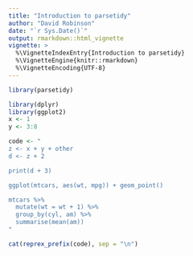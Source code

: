 ```yaml
---
title: "Introduction to parsetidy"
author: "David Robinson"
date: "`r Sys.Date()`"
output: rmarkdown::html_vignette
vignette: >
  %\VignetteIndexEntry{Introduction to parsetidy}
  %\VignetteEngine{knitr::rmarkdown}
  %\VignetteEncoding{UTF-8}
---
```


```r
library(parsetidy)

library(dplyr)
library(ggplot2)
x <- 1
y <- 3:8

code <- "
z <- x + y + other
d <- z + 2

print(d + 3)

ggplot(mtcars, aes(wt, mpg)) + geom_point()

mtcars %>%
  mutate(wt = wt + 1) %>%
  group_by(cyl, am) %>%
  summarise(mean(am))
"

cat(reprex_prefix(code), sep = "\n")
```
